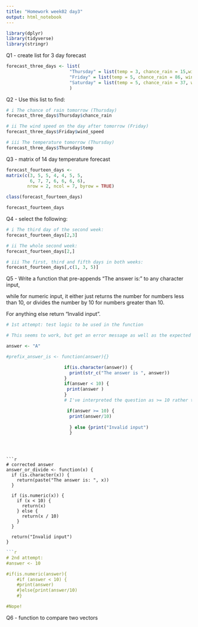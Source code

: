 ```yaml
---
title: "Homework week02 day3"
output: html_notebook
---
```


```r
library(dplyr)
library(tidyverse)
library(stringr)
```


Q1 - create list for 3 day forecast
```r
forecast_three_days <- list(
                        "Thursday" = list(temp = 3, chance_rain = 15,wind_speed = 6),
                        "Friday" = list(temp = 5, chance_rain = 86, wind_speed = 12),
                        "Saturday" = list(temp = 5, chance_rain = 37, wind_speed = 8)
                        )
```

Q2 - Use this list to find:

```r
# i The chance of rain tomorrow (Thursday)
forecast_three_days$Thursday$chance_rain
```

```r
# ii The wind speed on the day after tomorrow (Friday)
forecast_three_days$Friday$wind_speed
```

```r
# iii The temperature tomorrow (Thursday)
forecast_three_days$Thursday$temp
```



Q3 - matrix of 14 day temperature forecast
```r
forecast_fourteen_days <- 
matrix(c(3, 5, 5, 4, 4, 5, 5,
         6, 7, 7, 6, 6, 6, 6),
        nrow = 2, ncol = 7, byrow = TRUE)

class(forecast_fourteen_days)

forecast_fourteen_days
```



Q4 - select the following:
```r
# i The third day of the second week:
forecast_fourteen_days[2,3]
```

```r
# ii The whole second week:
forecast_fourteen_days[2,]
```

```r
# iii The first, third and fifth days in both weeks:
forecast_fourteen_days[,c(1, 3, 5)]
```


Q5 - Write a function that pre-appends “The answer is:” to any character input, 

while for numeric input, it either just returns the number for numbers less than 10, or divides the number by 10 for numbers greater than 10. 

For anything else return “Invalid input”.

```r
# 1st attempt: test logic to be used in the function

# This seems to work, but get an error message as well as the expected response - am I doing something wrong with my if statements? Is it maybe running all of them because I've not nested them?

answer <- "A"

#prefix_answer_is <- function(answer){}

                      if(is.character(answer)) {
                        print(str_c("The answer is ", answer))
                      }
                      if(answer < 10) {
                       print(answer )
                      }
                      # I've interpreted the question as >= 10 rather than > 10

                       if(answer >= 10) {
                        print(answer/10)
                        
                        } else {print("Invalid input")
                        }
                        
                      
```


```

```r
# corrected answer
answer_or_divide <- function(x) {
  if (is.character(x)) {
    return(paste("The answer is: ", x))
  }

  if (is.numeric(x)) {
    if (x < 10) {
      return(x)
    } else {
      return(x / 10)
    }
  }

  return("Invalid input")
}
```


```r
```r
# 2nd attempt:
#answer <- 10

#if(is.numeric(answer){
    #if (answer < 10) {
    #print(answer)
    #}else{print(answer/10)
    #}

#Nope!
```


Q6 - function to compare two vectors
```r

```

